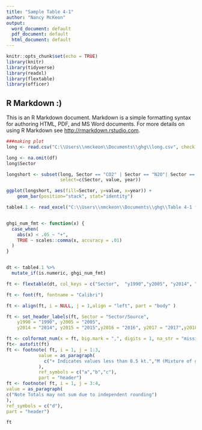 ```yaml
---
title: "Sample Table 4-1"
author: "Nancy McKeon"
output:
  word_document: default
  pdf_document: default
  html_document: default
---
```


```r
knitr::opts_chunk$set(echo = TRUE)
library(knitr)
library(tidyverse)
library(readxl)
library(flextable)
library(officer)
```

## R Markdown :)

This is an R Markdown document. Markdown is a simple formatting syntax for authoring HTML, PDF, and MS Word documents. For more details on using R Markdown see <http://rmarkdown.rstudio.com>.

```r

###making plot
long <- read.csv("C:\\Users\\nmckeon\\Documents\\ghg\\long.csv", check.names=FALSE)

long <- na.omit(df)
long$Sector

longshort <- subset(long, Sector == "CO2" | Sector == "N2O"| Sector == "HFCs" | Sector == "PFCs"| Sector == "SF6"| Sector == "NF3"|Sector == "CH4",
                    select=c(Sector, value, year))

ggplot(longshort, aes(fill=Sector, y=value, x=year)) +
    geom_bar(position="stack", stat="identity")
```

```r


table4.1 <- read_excel("C:\\Users\\nmckeon\\Documents\\ghg\\Table 4-1 for PY2020_nrm.xlsx")


ghgi_num_fmt <- function(x) {
  case_when(
    abs(x) < .05 ~ "+",
    TRUE ~ scales::comma(x, accuracy = .01)
  )
}


dt <- table4.1 %>%
  mutate_if(is.numeric, ghgi_num_fmt)

ft <- flextable(dt, col_keys = c("Sector",  "y1990","y2005", "y2014", "y2015", "y2016","y2017", "y2018") )

ft <- font(ft, fontname = "Calibri")

ft <- align(ft, i = NULL, j = 1,align = "left", part = "body" )

ft <- set_header_labels(ft, Sector = "Sector/Source",
    y1990 = "1990", y2005 = "2005",
    y2014 = "2014", y2015 = "2015",y2016 = "2016", y2017 = "2017",y2018 = "2018" )

ft <- colformat_num(x = ft, big.mark = ",", digits = 1, na_str = "missing")
ft<- autofit(ft)
ft <- footnote( ft, i = 1, j = 1:3,
            value = as_paragraph(
              c("+ Indicates values less than 0.5 kt.","M (Mixture of gases)","a Small amounts of PFC emissions also result from this source")
            ),
            ref_symbols = c("a","b","c"),
            part = "header")
ft <- footnote( ft, i = 1, j = 3:4,
value = as_paragraph(
c("Note Totals may not sum due to independent rounding")
),
ref_symbols = c("d"),
part = "header")

ft


```
